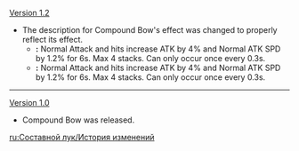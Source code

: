 {{Change History/Header}}
[[Version 1.2]]
*The description for Compound Bow's effect was changed to properly reflect its effect.
**'''{{Color|Old description}}:''' Normal Attack and {{Highlight|Aimed Shot}} hits increase ATK by 4% and Normal ATK SPD by 1.2% for 6s. Max 4 stacks. Can only occur once every 0.3s.
**'''{{Color|New description}}:''' Normal Attack and {{Highlight|Charged Attack}} hits increase ATK by 4% and Normal ATK SPD by 1.2% for 6s. Max 4 stacks. Can only occur once every 0.3s.
----
[[Version 1.0]]
*Compound Bow was released.
<noinclude>


[[ru:Составной лук/История изменений]]
</noinclude>